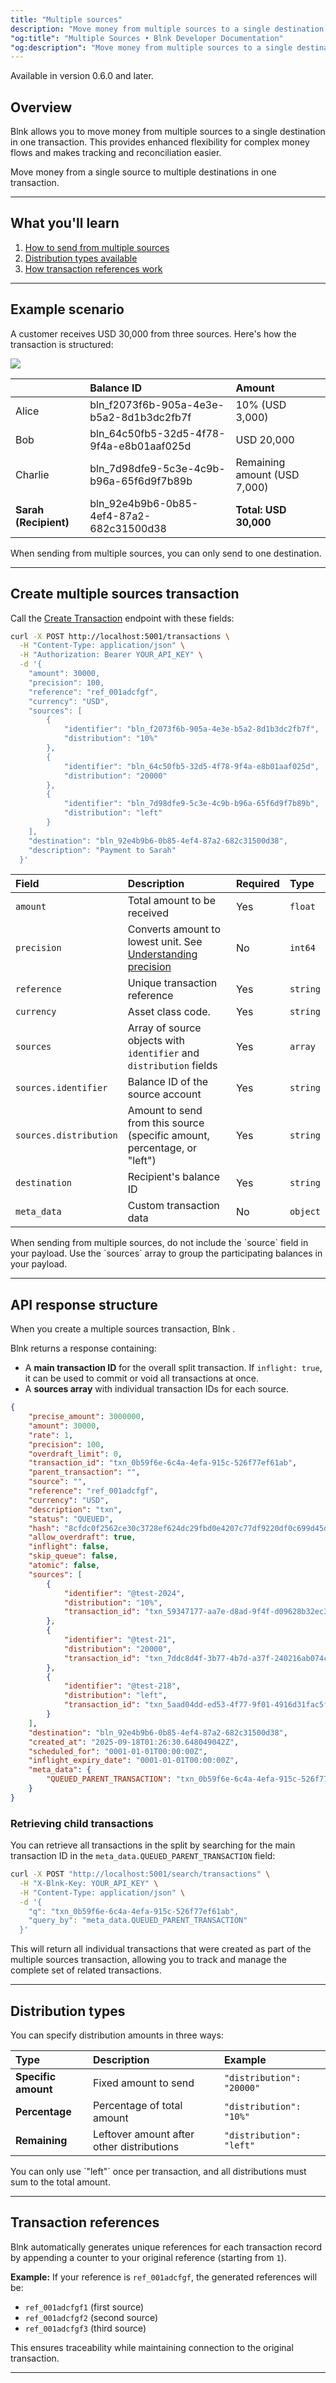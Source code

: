 ```yaml
---
title: "Multiple sources"
description: "Move money from multiple sources to a single destination."
"og:title": "Multiple Sources • Blnk Developer Documentation"
"og:description": "Move money from multiple sources to a single destination."
---
```



<Info>Available in version 0.6.0 and later.</Info>

## Overview

Blnk allows you to move money from multiple sources to a single destination in one transaction. This provides enhanced flexibility for complex money flows and makes tracking and reconciliation easier.

<Card title="Multiple destinations" href="multiple-destinations" icon="arrows-maximize">
  Move money from a single source to multiple destinations in one transaction.
</Card>

---

## What you'll learn

1. [How to send from multiple sources](#sending-from-multiple-sources)
2. [Distribution types available](#distribution-types)
3. [How transaction references work](#handling-transaction-references)

---

## Example scenario

A customer receives USD 30,000 from three sources. Here's how the transaction is structured:

<Frame caption="Multiple sources transaction flow">
	<img src="/images/multiple-sources.png" />
</Frame>

|  | Balance ID | Amount |
| :--- | :--- | :--- |
| Alice | bln_f2073f6b-905a-4e3e-b5a2-8d1b3dc2fb7f | 10% (USD 3,000) |
| Bob | bln_64c50fb5-32d5-4f78-9f4a-e8b01aaf025d | USD 20,000 |
| Charlie | bln_7d98dfe9-5c3e-4c9b-b96a-65f6d9f7b89b | Remaining amount (USD 7,000) |
| **Sarah (Recipient)** | bln_92e4b9b6-0b85-4ef4-87a2-682c31500d38 | **Total: USD 30,000** |
<Warning>
    When sending from multiple sources, you can only send to one destination.
</Warning>

---

## Create multiple sources transaction

Call the [Create Transaction](/reference/create-transaction) endpoint with these fields:

```bash cURL
curl -X POST http://localhost:5001/transactions \
  -H "Content-Type: application/json" \
  -H "Authorization: Bearer YOUR_API_KEY" \
  -d '{
    "amount": 30000,
    "precision": 100,
    "reference": "ref_001adcfgf",
    "currency": "USD",
    "sources": [
        {
            "identifier": "bln_f2073f6b-905a-4e3e-b5a2-8d1b3dc2fb7f",
            "distribution": "10%"
        },
        {
            "identifier": "bln_64c50fb5-32d5-4f78-9f4a-e8b01aaf025d",
            "distribution": "20000"
        },
        {
            "identifier": "bln_7d98dfe9-5c3e-4c9b-b96a-65f6d9f7b89b",
            "distribution": "left"
        }
    ],
    "destination": "bln_92e4b9b6-0b85-4ef4-87a2-682c31500d38",
    "description": "Payment to Sarah"
  }'
```

| Field | Description | Required | Type |
| :--- | :--- | :--- | :--- |
| `amount` | Total amount to be received | Yes | `float` |
| `precision` | Converts amount to lowest unit. See [Understanding precision](/transactions/precision) | No | `int64` |
| `reference` | Unique transaction reference | Yes | `string` |
| `currency` | Asset class code. | Yes | `string` |
| `sources` | Array of source objects with `identifier` and `distribution` fields | Yes | `array` |
| `sources.identifier` | Balance ID of the source account | Yes | `string` |
| `sources.distribution` | Amount to send from this source (specific amount, percentage, or "left") | Yes | `string` |
| `destination` | Recipient's balance ID | Yes | `string` |
| `meta_data` | Custom transaction data | No | `object` |

<Warning>
    When sending from multiple sources, do not include the `source` field in your payload. Use the `sources` array to group the participating balances in your payload.
</Warning>

---

## API response structure

When you create a multiple sources transaction, Blnk .

Blnk returns a response containing:
- A **main transaction ID** for the overall split transaction. If `inflight: true`, it can be used to commit or void all transactions at once.
- A **sources array** with individual transaction IDs for each source. 

```json Response {7,23,28,33}
{
    "precise_amount": 3000000,
    "amount": 30000,
    "rate": 1,
    "precision": 100,
    "overdraft_limit": 0,
    "transaction_id": "txn_0b59f6e-6c4a-4efa-915c-526f77ef61ab",
    "parent_transaction": "",
    "source": "",
    "reference": "ref_001adcfgf",
    "currency": "USD",
    "description": "txn",
    "status": "QUEUED",
    "hash": "8cfdc0f2562ce30c3728ef624dc29fbd0e4207c77df9220df0c699d45de0eef",
    "allow_overdraft": true,
    "inflight": false,
    "skip_queue": false,
    "atomic": false,
    "sources": [
        {
            "identifier": "@test-2024",
            "distribution": "10%",
            "transaction_id": "txn_59347177-aa7e-d8ad-9f4f-d09628b32ec3"
        },
        {
            "identifier": "@test-21",
            "distribution": "20000",
            "transaction_id": "txn_7ddc8d4f-3b77-4b7d-a37f-240216ab074c"
        },
        {
            "identifier": "@test-218",
            "distribution": "left",
            "transaction_id": "txn_5aad04dd-ed53-4f77-9f01-4916d31fac5f"
        }
    ],
    "destination": "bln_92e4b9b6-0b85-4ef4-87a2-682c31500d38",
    "created_at": "2025-09-18T01:26:30.648049042Z",
    "scheduled_for": "0001-01-01T00:00:00Z",
    "inflight_expiry_date": "0001-01-01T00:00:00Z",
    "meta_data": {
        "QUEUED_PARENT_TRANSACTION": "txn_0b59f6e-6c4a-4efa-915c-526f77ef61ab"
    }
}
```

### Retrieving child transactions

You can retrieve all transactions in the split by searching for the main transaction ID in the `meta_data.QUEUED_PARENT_TRANSACTION` field:

```bash cURL
curl -X POST "http://localhost:5001/search/transactions" \
  -H "X-Blnk-Key: YOUR_API_KEY" \
  -H "Content-Type: application/json" \
  -d '{
    "q": "txn_0b59f6e-6c4a-4efa-915c-526f77ef61ab",
    "query_by": "meta_data.QUEUED_PARENT_TRANSACTION"
  }'
```

This will return all individual transactions that were created as part of the multiple sources transaction, allowing you to track and manage the complete set of related transactions.

---

## Distribution types

You can specify distribution amounts in three ways:

| Type | Description | Example |
| :--- | :--- | :--- |
| **Specific amount** | Fixed amount to send | `"distribution": "20000"` |
| **Percentage** | Percentage of total amount | `"distribution": "10%"` |
| **Remaining** | Leftover amount after other distributions | `"distribution": "left"` |

<Warning>
You can only use `"left"` once per transaction, and all distributions must sum to the total amount.
</Warning>

---

## Transaction references

Blnk automatically generates unique references for each transaction record by appending a counter to your original reference (starting from `1`).

**Example:** If your reference is `ref_001adcfgf`, the generated references will be:
- `ref_001adcfgf1` (first source)
- `ref_001adcfgf2` (second source) 
- `ref_001adcfgf3` (third source)

This ensures traceability while maintaining connection to the original transaction.

---

<NeedHelp />